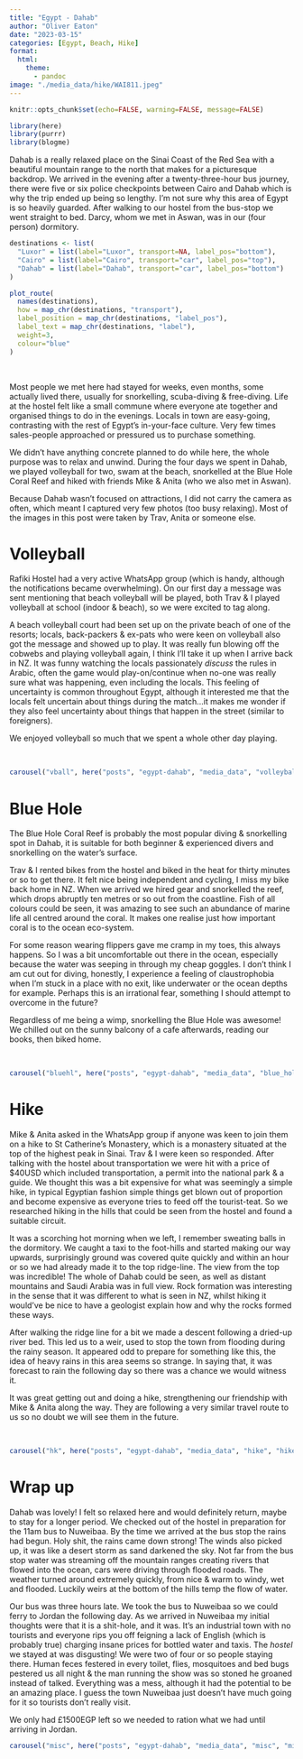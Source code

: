```yaml
---
title: "Egypt - Dahab"
author: "Oliver Eaton"
date: "2023-03-15"
categories: [Egypt, Beach, Hike]
format: 
  html:
    theme: 
      - pandoc
image: "./media_data/hike/WAI811.jpeg"
---
```


```r
knitr::opts_chunk$set(echo=FALSE, warning=FALSE, message=FALSE)
```

```r
library(here)
library(purrr)
library(blogme)
```

Dahab is a really relaxed place on the Sinai Coast of the Red Sea with a beautiful mountain range to the north that makes for a picturesque backdrop. We arrived in the evening after a twenty-three-hour bus journey, there were five or six police checkpoints between Cairo and Dahab which is why the trip ended up being so lengthy. I'm not sure why this area of Egypt is so heavily guarded. After walking to our hostel from the bus-stop we went straight to bed. Darcy, whom we met in Aswan, was in our (four person) dormitory.

```r
destinations <- list(
  "Luxor" = list(label="Luxor", transport=NA, label_pos="bottom"),
  "Cairo" = list(label="Cairo", transport="car", label_pos="top"),
  "Dahab" = list(label="Dahab", transport="car", label_pos="bottom")
)

plot_route(
  names(destinations), 
  how = map_chr(destinations, "transport"), 
  label_position = map_chr(destinations, "label_pos"),
  label_text = map_chr(destinations, "label"),
  weight=3,
  colour="blue"
)
```

<br>

Most people we met here had stayed for weeks, even months, some actually lived there, usually for snorkelling, scuba-diving & free-diving. Life at the hostel felt like a small commune where everyone ate together and organised things to do in the evenings. Locals in town are easy-going, contrasting with the rest of Egypt's in-your-face culture. Very few times sales-people approached or pressured us to purchase something.

We didn't have anything concrete planned to do while here, the whole purpose was to relax and unwind. During the four days we spent in Dahab, we played volleyball for two, swam at the beach, snorkelled at the Blue Hole Coral Reef and hiked with friends Mike & Anita (who we also met in Aswan).

Because Dahab wasn't focused on attractions, I did not carry the camera as often, which meant I captured very few photos (too busy relaxing). Most of the images in this post were taken by Trav, Anita or someone else.

# Volleyball

Rafiki Hostel had a very active WhatsApp group (which is handy, although the notifications became overwhelming). On our first day a message was sent mentioning that beach volleyball will be played, both Trav & I played volleyball at school (indoor & beach), so we were excited to tag along.

A beach volleyball court had been set up on the private beach of one of the resorts; locals, back-packers & ex-pats who were keen on volleyball also got the message and showed up to play. It was really fun blowing off the cobwebs and playing volleyball again, I think I'll take it up when I arrive back in NZ. It was funny watching the locals passionately *discuss* the rules in Arabic, often the game would play-on/continue when no-one was really sure what was happening, even including the locals. This feeling of uncertainty is common throughout Egypt, although it interested me that the locals felt uncertain about things during the match...it makes me wonder if they also feel uncertainty about things that happen in the street (similar to foreigners).

We enjoyed volleyball so much that we spent a whole other day playing.

<br>

```r
carousel("vball", here("posts", "egypt-dahab", "media_data", "volleyball", "volleyball.yml"))
```

# Blue Hole

The Blue Hole Coral Reef is probably the most popular diving & snorkelling spot in Dahab, it is suitable for both beginner & experienced divers and snorkelling on the water's surface.

Trav & I rented bikes from the hostel and biked in the heat for thirty minutes or so to get there. It felt nice being independent and cycling, I miss my bike back home in NZ. When we arrived we hired gear and snorkelled the reef, which drops abruptly ten metres or so out from the coastline. Fish of all colours could be seen, it was amazing to see such an abundance of marine life all centred around the coral. It makes one realise just how important coral is to the ocean eco-system.

For some reason wearing flippers gave me cramp in my toes, this always happens. So I was a bit uncomfortable out there in the ocean, especially because the water was seeping in through my cheap goggles. I don't think I am cut out for diving, honestly, I experience a feeling of claustrophobia when I'm stuck in a place with no exit, like underwater or the ocean depths for example. Perhaps this is an irrational fear, something I should attempt to overcome in the future?

Regardless of me being a wimp, snorkelling the Blue Hole was awesome! We chilled out on the sunny balcony of a cafe afterwards, reading our books, then biked home.

<br>

```r
carousel("bluehl", here("posts", "egypt-dahab", "media_data", "blue_hole", "blue_hole.yml"))
```

# Hike

Mike & Anita asked in the WhatsApp group if anyone was keen to join them on a hike to St Catherine's Monastery, which is a monastery situated at the top of the highest peak in Sinai. Trav & I were keen so responded. After talking with the hostel about transportation we were hit with a price of \$40USD which included transportation, a permit into the national park & a guide. We thought this was a bit expensive for what was seemingly a simple hike, in typical Egyptian fashion simple things get blown out of proportion and become expensive as everyone tries to feed off the tourist-teat. So we researched hiking in the hills that could be seen from the hostel and found a suitable circuit.

It was a scorching hot morning when we left, I remember sweating balls in the dormitory. We caught a taxi to the foot-hills and started making our way upwards, surprisingly ground was covered quite quickly and within an hour or so we had already made it to the top ridge-line. The view from the top was incredible! The whole of Dahab could be seen, as well as distant mountains and Saudi Arabia was in full view. Rock formation was interesting in the sense that it was different to what is seen in NZ, whilst hiking it would've be nice to have a geologist explain how and why the rocks formed these ways.

After walking the ridge line for a bit we made a descent following a dried-up river bed. This led us to a weir, used to stop the town from flooding during the rainy season. It appeared odd to prepare for something like this, the idea of heavy rains in this area seems so strange. In saying that, it was forecast to rain the following day so there was a chance we would witness it.

It was great getting out and doing a hike, strengthening our friendship with Mike & Anita along the way. They are following a very similar travel route to us so no doubt we will see them in the future.

<br>

```r
carousel("hk", here("posts", "egypt-dahab", "media_data", "hike", "hike.yml"))
```

# Wrap up

Dahab was lovely! I felt so relaxed here and would definitely return, maybe to stay for a longer period. We checked out of the hostel in preparation for the 11am bus to Nuweibaa. By the time we arrived at the bus stop the rains had begun. Holy shit, the rains came down strong! The winds also picked up, it was like a desert storm as sand darkened the sky. Not far from the bus stop water was streaming off the mountain ranges creating rivers that flowed into the ocean, cars were driving through flooded roads. The weather turned around extremely quickly, from nice & warm to windy, wet and flooded. Luckily weirs at the bottom of the hills temp the flow of water.

Our bus was three hours late. We took the bus to Nuweibaa so we could ferry to Jordan the following day. As we arrived in Nuweibaa my initial thoughts were that it is a shit-hole, and it was. It's an industrial town with no tourists and everyone rips you off feigning a lack of English (which is probably true) charging insane prices for bottled water and taxis. The *hostel* we stayed at was disgusting! We were two of four or so people staying there. Human feces festered in every toilet, flies, mosquitoes and bed bugs pestered us all night & the man running the show was so stoned he groaned instead of talked. Everything was a mess, although it had the potential to be an amazing place. I guess the town Nuweibaa just doesn't have much going for it so tourists don't really visit.

We only had £1500EGP left so we needed to ration what we had until arriving in Jordan.

```r
carousel("misc", here("posts", "egypt-dahab", "media_data", "misc", "misc.yml"))
```
